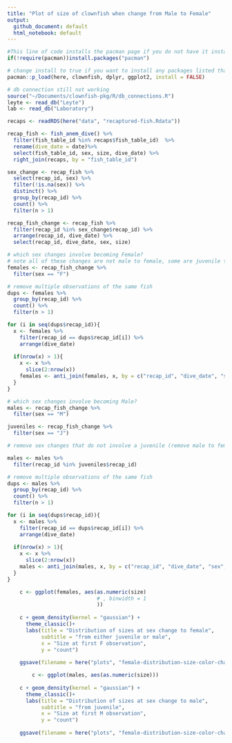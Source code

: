 ```yaml
---
title: "Plot of size of clownfish when change from Male to Female"
output: 
  github_document: default
  html_notebook: default
---
```


```r
#This line of code installs the pacman page if you do not have it installed - if you do, it simply loads the package
if(!require(pacman))install.packages("pacman")

# change install to true if you want to install any packages listed that you don't currently have.
pacman::p_load(here, clownfish, dplyr, ggplot2, install = FALSE)

# db connection still not working
source("~/Documents/clownfish-pkg/R/db_connections.R")
leyte <- read_db("Leyte")
lab <- read_db("Laboratory")
```

```r
recaps <- readRDS(here("data", "recaptured-fish.Rdata"))
```


```r
recap_fish <- fish_anem_dive() %>% 
  filter(fish_table_id %in% recaps$fish_table_id)  %>% 
  rename(dive_date = date)%>% 
  select(fish_table_id, sex, size, dive_date) %>% 
  right_join(recaps, by = "fish_table_id")

sex_change <- recap_fish %>% 
  select(recap_id, sex) %>% 
  filter(!is.na(sex)) %>% 
  distinct() %>% 
  group_by(recap_id) %>% 
  count() %>% 
  filter(n > 1)

recap_fish_change <- recap_fish %>%
  filter(recap_id %in% sex_change$recap_id) %>%
  arrange(recap_id, dive_date) %>% 
  select(recap_id, dive_date, sex, size)
```



```r
# which sex changes involve becoming Female?
# note all of these changes are not male to female, some are juvenile to female
females <- recap_fish_change %>% 
  filter(sex == "F")

# remove multiple observations of the same fish
dups <- females %>% 
  group_by(recap_id) %>% 
  count() %>% 
  filter(n > 1)

for (i in seq(dups$recap_id)){
  x <- females %>% 
    filter(recap_id == dups$recap_id[i]) %>% 
    arrange(dive_date)
  
  if(nrow(x) > 1){
    x <- x %>% 
      slice(2:nrow(x))
    females <- anti_join(females, x, by = c("recap_id", "dive_date", "sex", "size"))
  }
}
```


```r
# which sex changes involve becoming Male?
males <- recap_fish_change %>% 
  filter(sex == "M")

juveniles <- recap_fish_change %>% 
  filter(sex == "J")

# remove sex changes that do not involve a juvenile (remove male to female only sex changes)

males <- males %>% 
  filter(recap_id %in% juveniles$recap_id)

# remove multiple observations of the same fish
dups <- males %>% 
  group_by(recap_id) %>% 
  count() %>% 
  filter(n > 1)

for (i in seq(dups$recap_id)){
  x <- males %>% 
    filter(recap_id == dups$recap_id[i]) %>% 
    arrange(dive_date)
  
  if(nrow(x) > 1){
    x <- x %>% 
      slice(2:nrow(x))
    males <- anti_join(males, x, by = c("recap_id", "dive_date", "sex", "size"))
  }
}
```


```r
	c <- ggplot(females, aes(as.numeric(size)
	                         # , binwidth = 1
	                         ))
	
	c + geom_density(kernel = "gaussian") + 
	  theme_classic()+
	  labs(title = "Distribution of sizes at sex change to female", 
	       subtitle = "from either juvenile or male", 
	       x = "Size at first F observation", 
	       y = "count") 
	
	ggsave(filename = here("plots", "female-distribution-size-color-change.pdf"))
```

```r
		c <- ggplot(males, aes(as.numeric(size)))
	
	c + geom_density(kernel = "gaussian") + 
	  theme_classic()+
	  labs(title = "Distribution of sizes at sex change to male", 
	       subtitle = "from juvenile", 
	       x = "Size at first M observation", 
	       y = "count") 
	
	ggsave(filename = here("plots", "female-distribution-size-color-change.pdf"))
```

